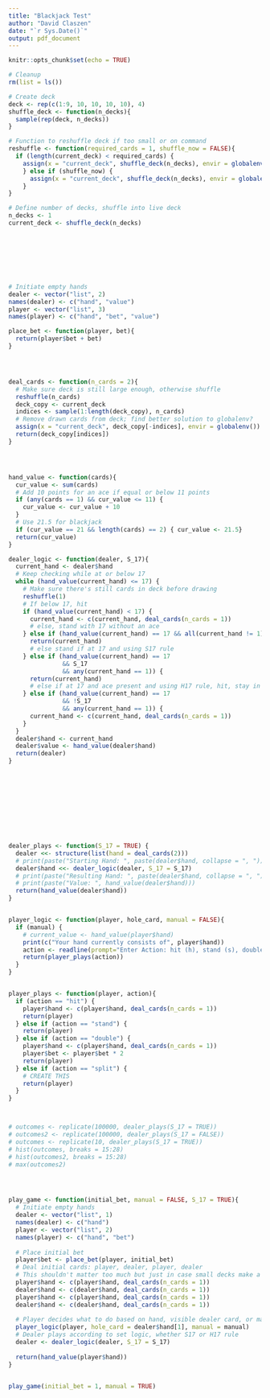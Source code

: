 ```yaml
---
title: "Blackjack Test"
author: "David Claszen"
date: "`r Sys.Date()`"
output: pdf_document
---
```


```r
knitr::opts_chunk$set(echo = TRUE)
```


```r
# Cleanup 
rm(list = ls())

# Create deck
deck <- rep(c(1:9, 10, 10, 10, 10), 4)
shuffle_deck <- function(n_decks){
  sample(rep(deck, n_decks))
}

# Function to reshuffle deck if too small or on command
reshuffle <- function(required_cards = 1, shuffle_now = FALSE){
  if (length(current_deck) < required_cards) {
    assign(x = "current_deck", shuffle_deck(n_decks), envir = globalenv())
    } else if (shuffle_now) {
      assign(x = "current_deck", shuffle_deck(n_decks), envir = globalenv())  
    }
}

# Define number of decks, shuffle into live deck
n_decks <- 1
current_deck <- shuffle_deck(n_decks)








# Initiate empty hands
dealer <- vector("list", 2)
names(dealer) <- c("hand", "value")
player <- vector("list", 3)
names(player) <- c("hand", "bet", "value")

place_bet <- function(player, bet){
  return(player$bet + bet)
}




deal_cards <- function(n_cards = 2){
  # Make sure deck is still large enough, otherwise shuffle
  reshuffle(n_cards)
  deck_copy <- current_deck
  indices <- sample(1:length(deck_copy), n_cards)
  # Remove drawn cards from deck; find better solution to globalenv?
  assign(x = "current_deck", deck_copy[-indices], envir = globalenv())
  return(deck_copy[indices])
}




hand_value <- function(cards){
  cur_value <- sum(cards)
  # Add 10 points for an ace if equal or below 11 points
  if (any(cards == 1) && cur_value <= 11) {
    cur_value <- cur_value + 10
  }
  # Use 21.5 for blackjack
  if (cur_value == 21 && length(cards) == 2) { cur_value <- 21.5}
  return(cur_value)
}

dealer_logic <- function(dealer, S_17){
  current_hand <- dealer$hand
  # Keep checking while at or below 17
  while (hand_value(current_hand) <= 17) {
    # Make sure there's still cards in deck before drawing
    reshuffle(1)
    # If below 17, hit
    if (hand_value(current_hand) < 17) {
      current_hand <- c(current_hand, deal_cards(n_cards = 1))
      # else, stand with 17 without an ace
    } else if (hand_value(current_hand) == 17 && all(current_hand != 1)) {
      return(current_hand)
      # else stand if at 17 and using S17 rule
    } else if (hand_value(current_hand) == 17 
               && S_17
               && any(current_hand == 1)) {
      return(current_hand)
      # else if at 17 and ace present and using H17 rule, hit, stay in loop
    } else if (hand_value(current_hand) == 17 
               && !S_17 
               && any(current_hand == 1)) {
      current_hand <- c(current_hand, deal_cards(n_cards = 1))
    } 
  }
  dealer$hand <- current_hand
  dealer$value <- hand_value(dealer$hand)
  return(dealer)
}











dealer_plays <- function(S_17 = TRUE) {
  dealer <<- structure(list(hand = deal_cards(2)))
  # print(paste("Starting Hand: ", paste(dealer$hand, collapse = ", ")))
  dealer$hand <<- dealer_logic(dealer, S_17 = S_17)
  # print(paste("Resulting Hand: ", paste(dealer$hand, collapse = ", ")))
  # print(paste("Value: ", hand_value(dealer$hand)))
  return(hand_value(dealer$hand))
}


player_logic <- function(player, hole_card, manual = FALSE){
  if (manual) {
    # current_value <- hand_value(player$hand)
    print(c("Your hand currently consists of", player$hand))
    action <- readline(prompt="Enter Action: hit (h), stand (s), double (d), split (sp)")
    return(player_plays(action))
  }
}


player_plays <- function(player, action){
  if (action == "hit") {
    player$hand <- c(player$hand, deal_cards(n_cards = 1))
    return(player)
  } else if (action == "stand") {
    return(player)
  } else if (action == "double") {
    player$hand <- c(player$hand, deal_cards(n_cards = 1))
    player$bet <- player$bet * 2
    return(player)
  } else if (action == "split") {
    # CREATE THIS
    return(player)
  }
}



# outcomes <- replicate(100000, dealer_plays(S_17 = TRUE))
# outcomes2 <- replicate(100000, dealer_plays(S_17 = FALSE))
# outcomes <- replicate(10, dealer_plays(S_17 = TRUE))
# hist(outcomes, breaks = 15:28)
# hist(outcomes2, breaks = 15:28)
# max(outcomes2)





```



```r

play_game <- function(initial_bet, manual = FALSE, S_17 = TRUE){
  # Initiate empty hands
  dealer <- vector("list", 1)
  names(dealer) <- c("hand")
  player <- vector("list", 2)
  names(player) <- c("hand", "bet")
  
  # Place initial bet
  player$bet <- place_bet(player, initial_bet)
  # Deal initial cards: player, dealer, player, dealer
  # This shouldn't matter too much but just in case small decks make a difference
  player$hand <- c(player$hand, deal_cards(n_cards = 1))
  dealer$hand <- c(dealer$hand, deal_cards(n_cards = 1))
  player$hand <- c(player$hand, deal_cards(n_cards = 1))
  dealer$hand <- c(dealer$hand, deal_cards(n_cards = 1))
  
  # Player decides what to do based on hand, visible dealer card, or manual
  player_logic(player, hole_card = dealer$hand[1], manual = manual)
  # Dealer plays according to set logic, whether S17 or H17 rule
  dealer <- dealer_logic(dealer, S_17 = S_17)
  
  return(hand_value(player$hand))
}


play_game(initial_bet = 1, manual = TRUE)
```







